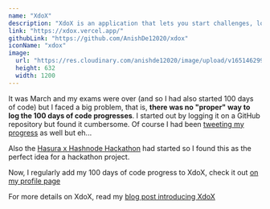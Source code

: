 ```yaml
---
name: "XdoX"
description: "XdoX is an application that lets you start challenges, log your progress and show it off to the world through a unique profile page."
link: "https://xdox.vercel.app/"
githubLink: "https://github.com/AnishDe12020/xdox"
iconName: "xdox"
image:
  url: "https://res.cloudinary.com/anishde12020/image/upload/v1651462990/Blogfolio/og2_jrsnqk.png"
  height: 632
  width: 1200
---
```


It was March and my exams were over (and so I had also started 100 days of code) but I faced a big problem, that is, **there was no "proper" way to log the 100 days of code progresses**. I started out by logging it on a GitHub repository but found it cumbersome. Of course I had been [tweeting my progress](<https://twitter.com/search?f=top&q=(%23100DaysOfCode)%20(from%3AAnishDe12020)&src=typed_query>) as well but eh...

Also the [Hasura x Hashnode Hackathon](https://townhall.hashnode.com/hasura-hackathon) had started so I found this as the perfect idea for a hackathon project.

Now, I regularly add my 100 days of code progress to XdoX, check it out [on my profile page](https://www.xdox.me/@anishde12020/8c06dd6e-b34f-4451-aef2-bc20d164bbff/75)

For more details on XdoX, read my [blog post introducing XdoX](https://blog.anishde.dev/introducing-xdox-start-challenges-log-your-progress-and-show-them-off-to-the-world)
